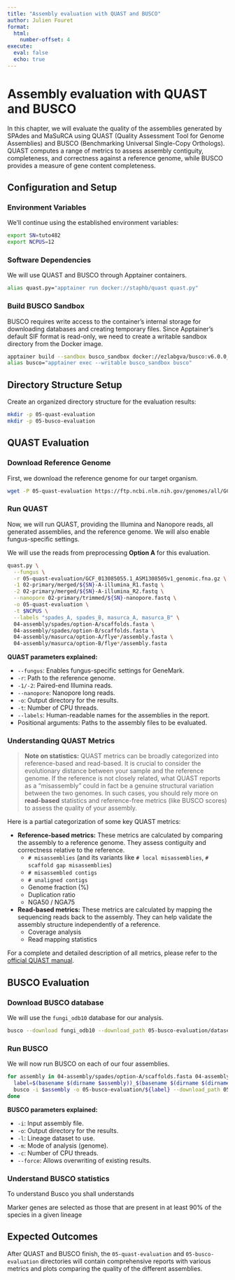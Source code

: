```yaml
---
title: "Assembly evaluation with QUAST and BUSCO"
author: Julien Fouret
format: 
  html:
    number-offset: 4
execute:
  eval: false
  echo: true
---
```


# Assembly evaluation with QUAST and BUSCO

In this chapter, we will evaluate the quality of the assemblies generated by SPAdes and MaSuRCA using QUAST (Quality Assessment Tool for Genome Assemblies) and BUSCO (Benchmarking Universal Single-Copy Orthologs). QUAST computes a range of metrics to assess assembly contiguity, completeness, and correctness against a reference genome, while BUSCO provides a measure of gene content completeness.

## Configuration and Setup

### Environment Variables

We'll continue using the established environment variables:

``` bash
export SN=tuto482
export NCPUS=12
```

### Software Dependencies

We will use QUAST and BUSCO through Apptainer containers.

``` bash
alias quast.py="apptainer run docker://staphb/quast quast.py"
```

### Build BUSCO Sandbox

BUSCO requires write access to the container's internal storage for downloading databases and creating temporary files. Since Apptainer's default SIF format is read-only, we need to create a writable sandbox directory from the Docker image.

``` bash
apptainer build --sandbox busco_sandbox docker://ezlabgva/busco:v6.0.0_cv1
alias busco="apptainer exec --writable busco_sandbox busco"
```

## Directory Structure Setup

Create an organized directory structure for the evaluation results:

``` bash
mkdir -p 05-quast-evaluation
mkdir -p 05-busco-evaluation
```

## QUAST Evaluation

### Download Reference Genome

First, we download the reference genome for our target organism.

``` bash
wget -P 05-quast-evaluation https://ftp.ncbi.nlm.nih.gov/genomes/all/GCF/013/085/055/GCF_013085055.1_ASM1308505v1/GCF_013085055.1_ASM1308505v1_genomic.fna.gz
```

### Run QUAST

Now, we will run QUAST, providing the Illumina and Nanopore reads, all generated assemblies, and the reference genome. We will also enable fungus-specific settings.

We will use the reads from preprocessing **Option A** for this evaluation.

``` bash
quast.py \
  --fungus \
  -r 05-quast-evaluation/GCF_013085055.1_ASM1308505v1_genomic.fna.gz \
  -1 02-primary/merged/${SN}-A-illumina_R1.fastq \
  -2 02-primary/merged/${SN}-A-illumina_R2.fastq \
  --nanopore 02-primary/trimmed/${SN}-nanopore.fastq \
  -o 05-quast-evaluation \
  -t $NCPUS \
  --labels "spades_A, spades_B, masurca_A, masurca_B" \
  04-assembly/spades/option-A/scaffolds.fasta \
  04-assembly/spades/option-B/scaffolds.fasta \
  04-assembly/masurca/option-A/flye*/assembly.fasta \
  04-assembly/masurca/option-B/flye*/assembly.fasta
```

**QUAST parameters explained:**

-   `--fungus`: Enables fungus-specific settings for GeneMark.
-   `-r`: Path to the reference genome.
-   `-1/-2`: Paired-end Illumina reads.
-   `--nanopore`: Nanopore long reads.
-   `-o`: Output directory for the results.
-   `-t`: Number of CPU threads.
-   `--labels`: Human-readable names for the assemblies in the report.
-   Positional arguments: Paths to the assembly files to be evaluated.

### Understanding QUAST Metrics

> **Note on statistics:** QUAST metrics can be broadly categorized into reference-based and read-based. It is crucial to consider the evolutionary distance between your sample and the reference genome. If the reference is not closely related, what QUAST reports as a "misassembly" could in fact be a genuine structural variation between the two genomes. In such cases, you should rely more on **read-based** statistics and reference-free metrics (like BUSCO scores) to assess the quality of your assembly.

Here is a partial categorization of some key QUAST metrics:

-   **Reference-based metrics:** These metrics are calculated by comparing the assembly to a reference genome. They assess contiguity and correctness relative to the reference.
    -   `# misassemblies` (and its variants like `# local misassemblies`, `# scaffold gap misassemblies`)
    -   `# misassembled contigs`
    -   `# unaligned contigs`
    -   Genome fraction (%)
    -   Duplication ratio
    -   NGA50 / NGA75
-   **Read-based metrics:** These metrics are calculated by mapping the sequencing reads back to the assembly. They can help validate the assembly structure independently of a reference.
    -   Coverage analysis
    -   Read mapping statistics

For a complete and detailed description of all metrics, please refer to the [official QUAST manual](https://quast.sourceforge.net/docs/manual.html#sec3.1).

## BUSCO Evaluation

### Download BUSCO database

We will use the `fungi_odb10` database for our analysis.

``` bash
busco --download fungi_odb10 --download_path 05-busco-evaluation/datasets
```

### Run BUSCO

We will now run BUSCO on each of our four assemblies.

``` bash
for assembly in 04-assembly/spades/option-A/scaffolds.fasta 04-assembly/spades/option-B/scaffolds.fasta 04-assembly/masurca/option-A/flye*/assembly.fasta 04-assembly/masurca/option-B/flye*/assembly.fasta; do
  label=$(basename $(dirname $assembly))_$(basename $(dirname $(dirname $assembly)))
  busco -i $assembly -o 05-busco-evaluation/${label} --download_path 05-busco-evaluation/datasets -l fungi_odb10 -m genome -c $NCPUS --force
done
```

**BUSCO parameters explained:**

-   `-i`: Input assembly file.
-   `-o`: Output directory for the results.
-   `-l`: Lineage dataset to use.
-   `-m`: Mode of analysis (genome).
-   `-c`: Number of CPU threads.
-   `--force`: Allows overwriting of existing results.

### Understand BUSCO statistics

To understand Busco you shall understands

Marker genes are selected as those that are present in at least 90% of the species in a given lineage

## Expected Outcomes

After QUAST and BUSCO finish, the `05-quast-evaluation` and `05-busco-evaluation` directories will contain comprehensive reports with various metrics and plots comparing the quality of the different assemblies.